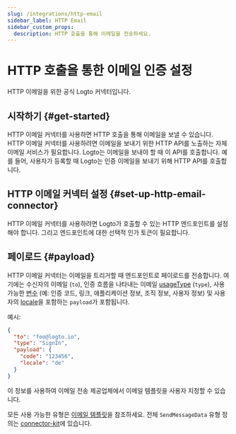 ```yaml
---
slug: /integrations/http-email
sidebar_label: HTTP Email
sidebar_custom_props:
  description: HTTP 호출을 통해 이메일을 전송하세요.
---
```



# HTTP 호출을 통한 이메일 인증 설정

HTTP 이메일을 위한 공식 Logto 커넥터입니다.

<GuideTip />

## 시작하기 \{#get-started}

HTTP 이메일 커넥터를 사용하면 HTTP 호출을 통해 이메일을 보낼 수 있습니다. HTTP 이메일 커넥터를 사용하려면 이메일을 보내기 위한 HTTP API를 노출하는 자체 이메일 서비스가 필요합니다. Logto는 이메일을 보내야 할 때 이 API를 호출합니다. 예를 들어, 사용자가 등록할 때 Logto는 인증 이메일을 보내기 위해 HTTP API를 호출합니다.

## HTTP 이메일 커넥터 설정 \{#set-up-http-email-connector}

HTTP 이메일 커넥터를 사용하려면 Logto가 호출할 수 있는 HTTP 엔드포인트를 설정해야 합니다. 그리고 엔드포인트에 대한 선택적 인가 토큰이 필요합니다.

## 페이로드 \{#payload}

HTTP 이메일 커넥터는 이메일을 트리거할 때 엔드포인트로 페이로드를 전송합니다. 여기에는 수신자의 이메일 (`to`), 인증 흐름을 나타내는 이메일 [usageType](/connectors/email-connectors/email-templates#email-template-types) (`type`), 사용 가능한 [변수](/connectors/email-connectors/email-templates#email-template-variables) (예: 인증 코드, 링크, 애플리케이션 정보, 조직 정보, 사용자 정보) 및 사용자의 [locale](/connectors/email-connectors/email-templates#email-template-localization)을 포함하는 `payload`가 포함됩니다.

예시:

```json
{
  "to": "foo@logto.io",
  "type": "SignIn",
  "payload": {
    "code": "123456",
    "locale": "de"
  }
}
```

이 정보를 사용하여 이메일 전송 제공업체에서 이메일 템플릿을 사용자 지정할 수 있습니다.

모든 사용 가능한 유형은 [이메일 템플릿](/connectors/email-connectors/email-templates#email-template-types)을 참조하세요. 전체 `SendMessageData` 유형 정의는 [connector-kit](https://github.com/logto-io/logto/tree/master/packages/toolkit/connector-kit/src/types/passwordless.ts)에 있습니다.